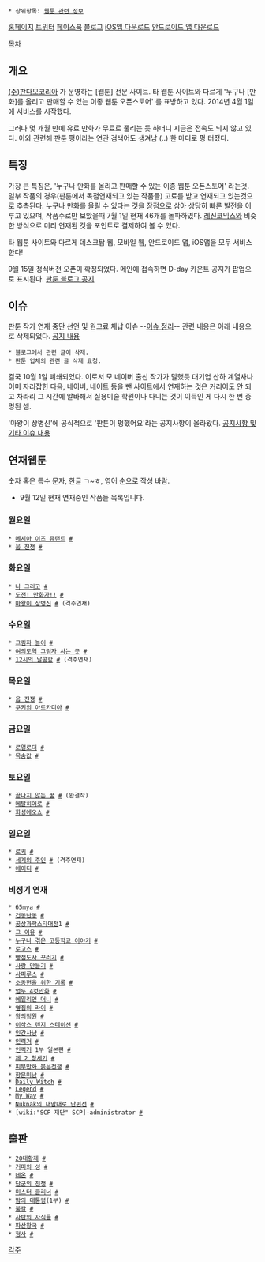  * 상위항목: [[웹툰 관련 정보]]

[http://www.pantoon.co.kr 홈페이지]
[https://twitter.com/Panda_Pantoon 트위터] [https://www.facebook.com/pantooncomix 페이스북] [http://blog.pantoon.co.kr/ 블로그]
[https://itunes.apple.com/kr/app/pantun/id796298222?mt=8 iOS앱 다운로드] [https://play.google.com/store/apps/details?id=kr.co.pantoon.comic 안드로이드 앱 다운로드]

[[목차]]
== 개요 ==
[http://www.pandamo.co.kr/ (주)판다모코리아] 가 운영하는 [웹툰] 전문 사이트. 타 웹툰 사이트와 다르게 '누구나 [만화]를 올리고 판매할 수 있는 이종 웹툰 오픈스토어' 를 표방하고 있다. 2014년 4월 1일에 서비스를 시작했다.

그러나 몇 개월 만에 유료 만화가 무료로 풀리는 듯 하더니 지금은 접속도 되지 않고 있다. 이와 관련해 판툰 펑이라는 연관 검색어도 생겨남 (..) 한 마디로 펑 터졌다.
== 특징 ==
가장 큰 특징은, '누구나 만화를 올리고 판매할 수 있는 이종 웹툰 오픈스토어' 라는것. 일부 작품의 경우(판툰에서 독점연재되고 있는 작품들) 고료를 받고 연재되고 있는것으로 추측된다.
누구나 만화를 올릴 수 있다는 것을 장점으로 삼아 상당히 빠른 발전을 이루고 있으며, 작품수로만 보았을때 7월 1일 현재 46개를 돌파하였다.
[[레진코믹스]]와 비슷한 방식으로 미리 연재된 것을 포인트로 결제하여 볼 수 있다.  

타 웹툰 사이트와 다르게 데스크탑 웹, 모바일 웹, 안드로이드 앱, iOS앱을 모두 서비스 한다!

9월 15일 정식버전 오픈이 확정되었다. 메인에 접속하면 D-day 카운트 공지가 팝업으로 표시된다. [http://blog.pantoon.co.kr/220099261378 판툰 블로그 공지] 

== 이슈 ==
판툰 작가 연재 중단 선언 및 원고료 체납 이슈 --[http://www.webtooninsight.co.kr/Forum/Content/316 이슈 정리]--
관련 내용은 아래 내용으로 삭제되었다. [http://www.webtooninsight.co.kr/Forum/Content/335 공지 내용]
 * 블로그에서 관련 글이 삭제.
 * 판툰 업체의 관련 글 삭제 요청.

결국 10월 1일 폐쇄되었다. 이로서 모 네이버 출신 작가가 말했듯 대기업 산하 계열사나 이미 자리잡힌 다음, 네이버, 네이트 등을 뺀 사이트에서 연재하는 것은 커리어도 안 되고 차라리 그 시간에 알바해서 실용미술 학원이나 다니는 것이 이득인 게 다시 한 번 증명된 셈.

'마왕이 상병신'에 공식적으로 '판툰이 펑했어요'라는 공지사항이 올라왔다. [http://www.webtooninsight.co.kr/Forum/Content/402 공지사항 및 기타 이슈 내용]
== 연재웹툰 ==
숫자 혹은 특수 문자, 한글 ㄱ~ㅎ, 영어 순으로 작성 바람.
* 9월 12일 현재 연재중인 작품들 목록입니다.
=== 월요일 ===
 * [[메시아 이즈 뮤턴트]] [http://www.pantoon.co.kr/bbs/board.php?bo_table=069 #]
 * [[웁 전쟁]] [http://www.pantoon.co.kr/bbs/board.php?bo_table=015 #]

=== 화요일 ===
 * [[나 그리고]] [http://www.pantoon.co.kr/bbs/board.php?bo_table=024 #]
 * [[도전! 만화가!!]] [http://www.pantoon.co.kr/bbs/board.php?bo_table=047 #]
 * [[마왕이 상병신]] [http://www.pantoon.co.kr/bbs/board.php?bo_table=011 #] (격주연재)


=== 수요일 ===
 * [[그림자 놀이]] [http://www.pantoon.co.kr/bbs/board.php?bo_table=067 #]
 * [[여의도역 그림자 사는 곳]] [http://www.pantoon.co.kr/bbs/board.php?bo_table=045 #]
 * [[12시의 달콤함]] [http://www.pantoon.co.kr/bbs/board.php?bo_table=009 #] (격주연재)


=== 목요일 ===
 * [[웁 전쟁]] [http://www.pantoon.co.kr/bbs/board.php?bo_table=015 #]
 * [[쿠키의 아르카디아]] [http://www.pantoon.co.kr/bbs/board.php?bo_table=068 #]

=== 금요일 ===
 * [[로열로더]] [http://www.pantoon.co.kr/bbs/board.php?bo_table=049 #]
 * [[목숨값]] [http://www.pantoon.co.kr/bbs/board.php?bo_table=017 #]


=== 토요일 ===
 * [[끝나지 않는 꿈]] [http://www.pantoon.co.kr/bbs/board.php?bo_table=013 #] (완결작)
 * [[메탈히어로]] [http://www.pantoon.co.kr/bbs/board.php?bo_table=042 #]
 * [[화성에오쇼]] [http://www.pantoon.co.kr/bbs/board.php?bo_table=028 #]

=== 일요일 ===
 * [[로키]] [http://www.pantoon.co.kr/bbs/board.php?bo_table=035 #]
 * [[세계의 주인]] [http://www.pantoon.co.kr/bbs/board.php?bo_table=021 #] (격주연재)
 * [[에이디]] [http://www.pantoon.co.kr/bbs/board.php?bo_table=035 #]

=== 비정기 연재 ===
 * [[65mya]] [http://www.pantoon.co.kr/bbs/board.php?bo_table=062 #]
 * [[건똥난똥]] [http://www.pantoon.co.kr/bbs/board.php?bo_table=038 #]
 * [[공상과학스타대전]]1 [http://www.pantoon.co.kr/bbs/board.php?bo_table=040 #]
 * [[그 이유]] [http://www.pantoon.co.kr/bbs/board.php?bo_table=048 #]
 * [[누구나 겪은 고등학교 이야기]] [http://www.pantoon.co.kr/bbs/board.php?bo_table=033 #]
 * [[로고스]] [http://www.pantoon.co.kr/bbs/board.php?bo_table=031 #]
 * [[빵점도사 꾸러기]] [http://www.pantoon.co.kr/bbs/board.php?bo_table=019 #]
 * [[사랑 만들기]] [http://www.pantoon.co.kr/bbs/board.php?bo_table=034 #]
 * [[사피루스]] [http://www.pantoon.co.kr/bbs/board.php?bo_table=061 #]
 * [[소동헌을 위한 기록]] [http://www.pantoon.co.kr/bbs/board.php?bo_table=003 #]
 * [[엄두 4컷만화]] [http://www.pantoon.co.kr/bbs/board.php?bo_table=029 #]
 * [[에일리언 머니]] [http://www.pantoon.co.kr/bbs/board.php?bo_table=037 #]
 * [[옆집의 라이]] [http://www.pantoon.co.kr/bbs/board.php?bo_table=036 #]
 * [[왕의정원]] [http://www.pantoon.co.kr/bbs/board.php?bo_table=016 #]
 * [[이삭스 렌지 스테이션]] [http://www.pantoon.co.kr/bbs/board.php?bo_table=032 #]
 * [[인간사냥]] [http://www.pantoon.co.kr/bbs/board.php?bo_table=010 #]
 * [[인력거]] [http://www.pantoon.co.kr/bbs/board.php?bo_table=006 #]
 * [[인력거]] 1부 일본편 [http://www.pantoon.co.kr/bbs/board.php?bo_table=026 #]
 * [[제 2 창세기]] [http://www.pantoon.co.kr/bbs/board.php?bo_table=059 #]
 * [[피부만화 붉은전쟁]] [http://www.pantoon.co.kr/bbs/board.php?bo_table=014 #]
 * [[항문미남]] [http://www.pantoon.co.kr/bbs/board.php?bo_table=007 #]
 * [[Daily Witch]] [http://www.pantoon.co.kr/bbs/board.php?bo_table=008 #]
 * [[Legend]] [http://www.pantoon.co.kr/bbs/board.php?bo_table=020 #]
 * [[My Way]] [http://www.pantoon.co.kr/bbs/board.php?bo_table=001 #]
 * [[Nuknak의 내맘대로 단편선]] [http://www.pantoon.co.kr/bbs/board.php?bo_table=023 #]
 * [wiki:"SCP 재단" SCP]-administrator [http://www.pantoon.co.kr/bbs/board.php?bo_table=060 #]

== 출판 ==
 * [[20대황제]] [http://www.pantoon.co.kr/bbs/board.php?bo_table=055 #]
 * [[거미의 성]] [http://www.pantoon.co.kr/bbs/board.php?bo_table=051 #]
 * [[네온]] [http://www.pantoon.co.kr/bbs/board.php?bo_table=052 #]
 * [[단군의 전쟁]] [http://www.pantoon.co.kr/bbs/board.php?bo_table=063 #]
 * [[미스터 클리너]] [http://www.pantoon.co.kr/bbs/board.php?bo_table=057 #]
 * [[밤의 대통령]](1부) [http://www.pantoon.co.kr/bbs/board.php?bo_table=064 #]
 * [[불칼]] [http://www.pantoon.co.kr/bbs/board.php?bo_table=065 #]
 * [[사탄의 자식들]] [http://www.pantoon.co.kr/bbs/board.php?bo_table=056 #]
 * [[파산왕국]] [http://www.pantoon.co.kr/bbs/board.php?bo_table=053 #]
 * [[형사]] [http://www.pantoon.co.kr/bbs/board.php?bo_table=054 #]

[[각주]]

